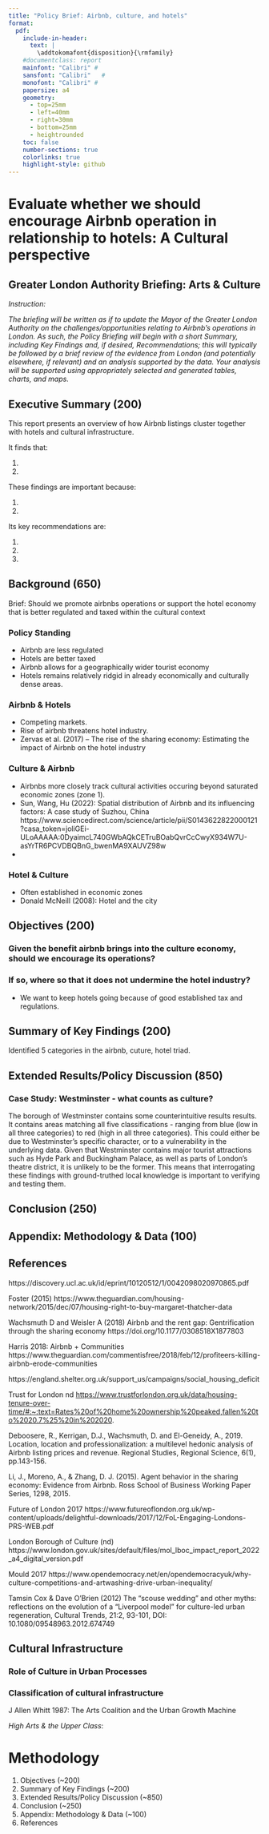 ```yaml
---
title: "Policy Brief: Airbnb, culture, and hotels"
format: 
  pdf:
    include-in-header:
      text: |
        \addtokomafont{disposition}{\rmfamily}
    #documentclass: report
    mainfont: "Calibri" # 
    sansfont: "Calibri"   # 
    monofont: "Calibri" # 
    papersize: a4
    geometry:
      - top=25mm
      - left=40mm
      - right=30mm
      - bottom=25mm
      - heightrounded
    toc: false
    number-sections: true
    colorlinks: true
    highlight-style: github
---
```




# Evaluate whether we should encourage Airbnb operation in relationship to hotels: A Cultural perspective

## Greater London Authority Briefing: Arts & Culture

*Instruction:*

*The briefing will be written as if to update the Mayor of the Greater London Authority on the challenges/opportunities relating to Airbnb’s operations in London. As such, the Policy Briefing will begin with a short Summary, including Key Findings and, if desired, Recommendations; this will typically be followed by a brief review of the evidence from London (and potentially elsewhere, if relevant) and an analysis supported by the data. Your analysis will be supported using appropriately selected and generated tables, charts, and maps.*

## Executive Summary (200)

This report presents an overview of how Airbnb listings cluster together with hotels and cultural infrastructure. 

It finds that:

1. 
2. 

These findings are important because:

1. 
2. 

Its key recommendations are:

1. 
2. 
3. 

## Background (650)

Brief: Should we promote airbnbs operations or support the hotel economy that is better regulated and taxed within the cultural context

### Policy Standing

- Airbnb are less regulated
- Hotels are better taxed
- Airbnb allows for a geographically wider tourist economy
- Hotels remains relatively ridgid in already economically and culturally dense areas.

### Airbnb & Hotels

- Competing markets.
- Rise of airbnb threatens hotel industry.
- Zervas et al. (2017) -- The rise of the sharing economy: Estimating the impact of Airbnb on the hotel industry

### Culture & Airbnb

- Airbnbs more closely track cultural activities occuring beyond saturated economic zones (zone 1).
- Sun, Wang, Hu (2022): Spatial distribution of Airbnb and its influencing factors: A case study of Suzhou, China https://www.sciencedirect.com/science/article/pii/S0143622822000121?casa_token=joliGEi-ULoAAAAA:0DyaimcL740GWbAQkCETruBOabQvrCcCwyX934W7U-asYrTR6PCVDBQBnG_bwenMA9XAUVZ98w
- 

### Hotel & Culture

- Often established in economic zones
- Donald McNeill (2008): Hotel and the city

## Objectives (200)

### Given the benefit airbnb brings into the culture economy, should we encourage its operations?

### If so, where so that it does not undermine the hotel industry?

- We want to keep hotels going because of good established tax and regulations.

## Summary of Key Findings (200)

Identified 5 categories in the airbnb, cuture, hotel triad.

## Extended Results/Policy Discussion (850)

### Case Study: Westminster - what counts as culture? 

The borough of Westminster contains some counterintuitive results results. It contains areas matching all five classifications - ranging from blue (low in all three categories) to red (high in all three categories). This could either be due to Westminster's specific character, or to a vulnerability in the underlying data. Given that Westminster contains major tourist attractions such as Hyde Park and Buckingham Palace, as well as parts of London's theatre district, it is unlikely to be the former. This means that interrogating these findings with ground-truthed local knowledge is important to verifying and testing them.

## Conclusion (250)

## Appendix: Methodology & Data (100)

## References

https://discovery.ucl.ac.uk/id/eprint/10120512/1/0042098020970865.pdf

Foster (2015) https://www.theguardian.com/housing-network/2015/dec/07/housing-right-to-buy-margaret-thatcher-data

Wachsmuth D and Weisler A (2018) Airbnb and the rent gap: Gentrification through the sharing economy https://doi.org/10.1177/0308518X1877803

Harris 2018: Airbnb + Communities https://www.theguardian.com/commentisfree/2018/feb/12/profiteers-killing-airbnb-erode-communities

https://england.shelter.org.uk/support_us/campaigns/social_housing_deficit

Trust for London nd [https://www.trustforlondon.org.uk/data/housing-tenure-over-time/#:~:text=Rates%20of%20home%20ownership%20peaked,fallen%20to%2020.7%25%20in%202020](https://www.trustforlondon.org.uk/data/housing-tenure-over-time/#:~:text=Rates of home ownership peaked,fallen to 20.7% in 2020).

Deboosere, R., Kerrigan, D.J., Wachsmuth, D. and El-Geneidy, A., 2019. Location, location and professionalization: a multilevel hedonic analysis of Airbnb listing prices and revenue. Regional Studies, Regional Science, 6(1), pp.143-156.

Li, J., Moreno, A., & Zhang, D. J. (2015). Agent behavior in the sharing economy: Evidence from Airbnb. Ross School of Business Working Paper Series, 1298, 2015.

Future of London 2017 https://www.futureoflondon.org.uk/wp-content/uploads/delightful-downloads/2017/12/FoL-Engaging-Londons-PRS-WEB.pdf

London Borough of Culture (nd) https://www.london.gov.uk/sites/default/files/mol_lboc_impact_report_2022_a4_digital_version.pdf

Mould 2017 https://www.opendemocracy.net/en/opendemocracyuk/why-culture-competitions-and-artwashing-drive-urban-inequality/

Tamsin Cox & Dave O'Brien (2012) The “scouse wedding” and other myths: reflections on the evolution of a “Liverpool model” for culture-led urban regeneration, Cultural Trends, 21:2, 93-101, DOI: 10.1080/09548963.2012.674749

## Cultural Infrastructure

### Role of Culture in Urban Processes

### Classification of cultural infrastructure

J Allen Whitt 1987: The Arts Coalition and the Urban Growth Machine

*High Arts & the Upper Class*:

# Methodology



1.    Objectives (~200)
2.    Summary of Key Findings (~200)
3.    Extended Results/Policy Discussion (~850)
4.    Conclusion (~250)
5.    Appendix: Methodology & Data (~100)
6.    References





